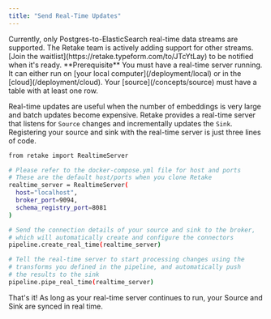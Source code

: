 ```yaml
---
title: "Send Real-Time Updates"
---
```


<Warning>
  Currently, only Postgres-to-ElasticSearch real-time data streams are
  supported. The Retake team is actively adding support for other streams. [Join
  the waitlist](https://retake.typeform.com/to/JTcYtLay) to be notified when
  it's ready.
</Warning>

<Info>
  **Prerequisite** You must have a real-time server running. It can either run
  on [your local computer](/deployment/local) or in the
  [cloud](/deployment/cloud).
</Info>

<Info>
  Your [source](/concepts/source) must have a table with at least one row.
</Info>

Real-time updates are useful when the number of embeddings is very large and batch updates become expensive.
Retake provides a real-time server that listens for `Source` changes and incrementally updates the `Sink`.
Registering your source and sink with the real-time server is just three lines of code.

```bash main.py
from retake import RealtimeServer

# Please refer to the docker-compose.yml file for host and ports
# These are the default host/ports when you clone Retake
realtime_server = RealtimeServer(
  host="localhost",
  broker_port=9094,
  schema_registry_port=8081
)

# Send the connection details of your source and sink to the broker,
# which will automatically create and configure the connectors
pipeline.create_real_time(realtime_server)

# Tell the real-time server to start processing changes using the
# transforms you defined in the pipeline, and automatically push
# the results to the sink
pipeline.pipe_real_time(realtime_server)
```

That's it! As long as your real-time server continues to run, your Source and Sink are synced in real time.
